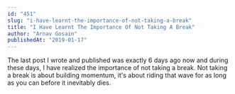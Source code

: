```yaml
---
id: "451"
slug: "i-have-learnt-the-importance-of-not-taking-a-break"
title: "I Have Learnt The Importance Of Not Taking A Break"
author: "Arnav Gosain"
publishedAt: "2019-01-17"
---
```


The last post I wrote and published was exactly 6 days ago now and during these days, I have realized the importance of not taking a break. Not taking a break is about building momentum, it's about riding that wave for as long as you can before it inevitably dies.
